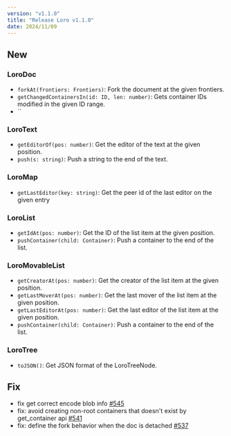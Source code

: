 ```yaml
---
version: "v1.1.0"
title: "Release Loro v1.1.0"
date: 2024/11/09
---
```


## New

### LoroDoc

- `forkAt(frontiers: Frontiers)`: Fork the document at the given frontiers.
- `getChangedContainersIn(id: ID, len: number)`: Gets container IDs modified in the given ID range.
- ``

### LoroText

- `getEditorOf(pos: number)`: Get the editor of the text at the given position.
- `push(s: string)`: Push a string to the end of the text.


### LoroMap

- `getLastEditor(key: string)`: Get the peer id of the last editor on the given entry

### LoroList

- `getIdAt(pos: number)`: Get the ID of the list item at the given position.
- `pushContainer(child: Container)`: Push a container to the end of the list.

### LoroMovableList

- `getCreatorAt(pos: number)`: Get the creator of the list item at the given position.
- `getLastMoverAt(pos: number)`: Get the last mover of the list item at the given position.
- `getLastEditorAt(pos: number)`: Get the last editor of the list item at the given position.
- `pushContainer(child: Container)`: Push a container to the end of the list.

### LoroTree

- `toJSON()`: Get JSON format of the LoroTreeNode.

## Fix

- fix get correct encode blob info [#545](https://github.com/loro-dev/loro/pull/545)
- fix: avoid creating non-root containers that doesn't exist by get_container api [#541](https://github.com/loro-dev/loro/pull/541)
- fix: define the fork behavior when the doc is detached [#537](https://github.com/loro-dev/loro/pull/537)
